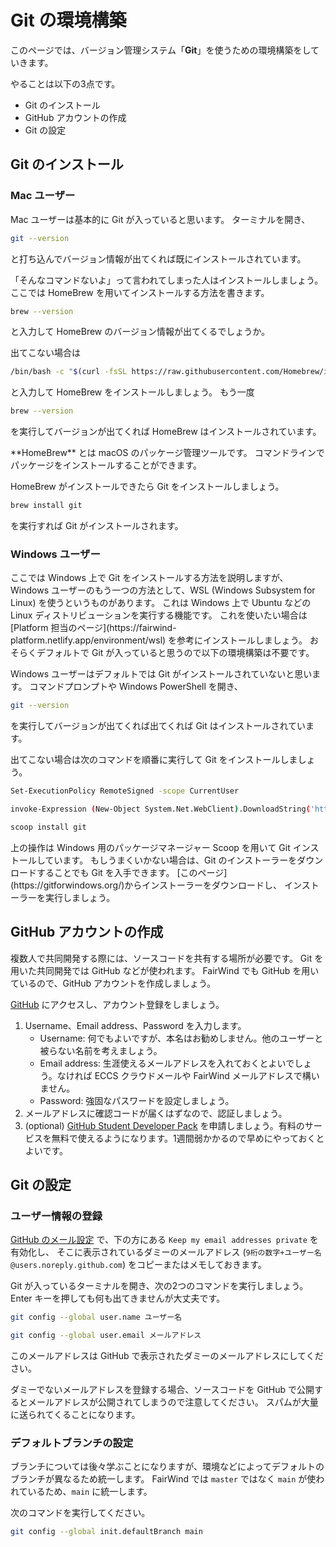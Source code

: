 
# Git の環境構築

このページでは、バージョン管理システム「**Git**」を使うための環境構築をしていきます。

やることは以下の3点です。
-   Git のインストール
-   GitHub アカウントの作成
-   Git の設定

## Git のインストール

### Mac ユーザー

Mac ユーザーは基本的に Git が入っていると思います。
ターミナルを開き、
```sh
git --version
```
と打ち込んでバージョン情報が出てくれば既にインストールされています。

「そんなコマンドないよ」って言われてしまった人はインストールしましょう。
ここでは HomeBrew を用いてインストールする方法を書きます。

```sh
brew --version
```
と入力して HomeBrew のバージョン情報が出てくるでしょうか。

出てこない場合は
```sh
/bin/bash -c "$(curl -fsSL https://raw.githubusercontent.com/Homebrew/install/HEAD/install.sh)"
```
と入力して HomeBrew をインストールしましょう。
もう一度
```sh
brew --version
```
を実行してバージョンが出てくれば HomeBrew はインストールされています。

<Callout type="info">
    **HomeBrew** とは macOS のパッケージ管理ツールです。
    コマンドラインでパッケージをインストールすることができます。
</Callout>

HomeBrew がインストールできたら Git をインストールしましょう。
```sh
brew install git
```
を実行すれば Git がインストールされます。

### Windows ユーザー

<Callout type="info">
    ここでは Windows 上で Git をインストールする方法を説明しますが、
    Windows ユーザーのもう一つの方法として、WSL (Windows Subsystem for Linux) を使うというものがあります。
    これは Windows 上で Ubuntu などの Linux ディストリビューションを実行する機能です。
    これを使いたい場合は [Platform 担当のページ](https://fairwind-platform.netlify.app/environment/wsl) を参考にインストールしましょう。
    おそらくデフォルトで Git が入っていると思うので以下の環境構築は不要です。
</Callout>

Windows ユーザーはデフォルトでは Git がインストールされていないと思います。
コマンドプロンプトや Windows PowerShell を開き、
```sh
git --version
```
を実行してバージョンが出てくれば出てくれば Git はインストールされています。

出てこない場合は次のコマンドを順番に実行して Git をインストールしましょう。
```sh
Set-ExecutionPolicy RemoteSigned -scope CurrentUser
```
```sh
invoke-Expression (New-Object System.Net.WebClient).DownloadString('https://get.scoop.sh')
```
```sh
scoop install git
```

<Callout type="info">
    上の操作は Windows 用のパッケージマネージャー Scoop を用いて Git インストールしています。
    もしうまくいかない場合は、Git のインストーラーをダウンロードすることでも Git を入手できます。
    [このページ](https://gitforwindows.org/)からインストーラーをダウンロードし、
    インストーラーを実行しましょう。
</Callout>

## GitHub アカウントの作成
複数人で共同開発する際には、ソースコードを共有する場所が必要です。
Git を用いた共同開発では GitHub などが使われます。
FairWind でも GitHub を用いているので、GitHub アカウントを作成しましょう。

[GitHub](https://github.com/signup) にアクセスし、アカウント登録をしましょう。

1. Username、Email address、Password を入力します。
    -   Username: 何でもよいですが、本名はお勧めしません。他のユーザーと被らない名前を考えましょう。
    -   Email address: 生涯使えるメールアドレスを入れておくとよいでしょう。なければ ECCS クラウドメールや FairWind メールアドレスで構いません。
    -   Password: 強固なパスワードを設定しましょう。
1. メールアドレスに確認コードが届くはずなので、認証しましょう。
1. (optional) [GitHub Student Developer Pack](https://education.github.com/pack) を申請しましょう。有料のサービスを無料で使えるようになります。1週間弱かかるので早めにやっておくとよいです。

## Git の設定
### ユーザー情報の登録
[GitHub のメール設定](https://github.com/settings/emails) で、下の方にある `Keep my email addresses private` を有効化し、
そこに表示されているダミーのメールアドレス (`9桁の数字+ユーザー名@users.noreply.github.com`)
をコピーまたはメモしておきます。

Git が入っているターミナルを開き、次の2つのコマンドを実行しましょう。
Enter キーを押しても何も出てきませんが大丈夫です。
```sh
git config --global user.name ユーザー名
```
```sh
git config --global user.email メールアドレス
```
このメールアドレスは GitHub で表示されたダミーのメールアドレスにしてください。

<Callout type="warning">
    ダミーでないメールアドレスを登録する場合、ソースコードを GitHub で公開するとメールアドレスが公開されてしまうので注意してください。
    スパムが大量に送られてくることになります。
</Callout>

### デフォルトブランチの設定
ブランチについては後々学ぶことになりますが、環境などによってデフォルトのブランチが異なるため統一します。
FairWind では `master` ではなく `main` が使われているため、`main` に統一します。

次のコマンドを実行してください。
```sh
git config --global init.defaultBranch main
```

